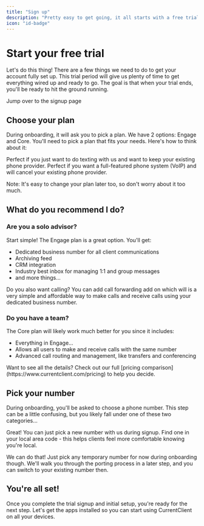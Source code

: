 ```yaml
---
title: "Sign up"
description: "Pretty easy to get going, it all starts with a free trial."
icon: "id-badge"
---
```



# Start your free trial

Let's do this thing! There are a few things we need to do to get your account fully set up. This trial period will give us plenty of time to get everything wired up and ready to go. The goal is that when your trial ends, you'll be ready to hit the ground running.


<Card title="Create Account" icon="user-plus" href="https://app.currentclient.com/signup" horizontal color={iconActionColor}>
  Jump over to the signup page
</Card>



## Choose your plan

During onboarding, it will ask you to pick a plan. We have 2 options: Engage and Core. You'll need to pick a plan that fits your needs. Here's how to think about it:


<CardGroup cols={2}>
  <Card title="Engage Plan" icon="message" color={iconActionColor}>
    Perfect if you just want to do texting with us and want to keep your existing phone provider.
  </Card>
  <Card title="Core Plan" icon="phone" color={iconActionColor}>
    Perfect if you want a full-featured phone system (VoIP) and will cancel your existing phone provider.
  </Card>
</CardGroup>

<Tip>Note: It's easy to change your plan later too, so don't worry about it too much.</Tip>

## What do you recommend I do?

### Are you a solo advisor?

Start simple! The Engage plan is a great option. You'll get:

- Dedicated business number for all client communications
- Archiving feed
- CRM integration
- Industry best inbox for managing 1:1 and group messages
- and more things...

<Tip>Do you also want calling? You can add call forwarding add on which will is a very simple and affordable way to make calls and receive calls using your dedicated business number.</Tip>


### Do you have a team?

The Core plan will likely work much better for you since it includes:

- Everything in Engage...
- Allows all users to make and receive calls with the same number
- Advanced call routing and management, like transfers and conferencing

<Note>
Want to see all the details? Check out our full [pricing comparison](https://www.currentclient.com/pricing) to help you decide.
</Note>

## Pick your number

During onboarding, you'll be asked to choose a phone number. This step can be a little confusing, but you likely fall under one of these two categories...


<Accordion title="I want a new number.">

Great! You can just pick a new number with us during signup. Find one in your local area code - this helps clients feel more comfortable knowing you're local.
</Accordion>


<Accordion title="I want to keep my existing number.">
We can do that! Just pick any temporary number for now during onboarding though. We'll walk you through the porting process in a later step, and you can switch to your existing number then.
</Accordion>

## You're all set!

Once you complete the trial signup and initial setup, you're ready for the next step. Let's get the apps installed so you can start using CurrentClient on all your devices.

